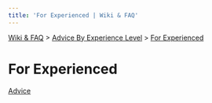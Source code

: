 ```yaml
---
title: 'For Experienced | Wiki & FAQ'
---
```



[Wiki & FAQ](/wiki-faq) > [Advice By Experience Level](/wiki-faq/advice-by-experience-level) > [For Experienced](/wiki-faq/advice-by-experience-level/for-experienced)

<h1 className={styles.bigTitle}>For Experienced</h1>

[Advice](/wiki-faq/for-experienced/advice-by-experience-level/advice)
